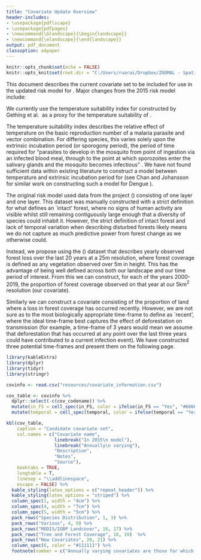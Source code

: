```yaml
---
title: "Covariate Update Overview"
header-includes:
- \usepackage{pdflscape}
- \usepackage{pdfpages}
- \newcommand{\blandscape}{\begin{landscape}}
- \newcommand{\elandscape}{\end{landscape}}
output: pdf_document
classoption: a4paper
---
```


```r
knitr::opts_chunk$set(echo = FALSE)
knitr::opts_knit$set(root.dir = "C:/Users/ruarai/Dropbox/ZOOMAL - Spatial Modelling/model_update")
```

This document describes the current covariate set to be included for use in the updated risk model for \textit{P. knowlesi}. Major changes from the 2015 risk model include:

\begin{itemize}
  \item Addition of 338 new \textit{Plasmodium knowlesi} occurrence/absence data points, bringing the total
        number of data points to 533.
  \item Updating the most recent year of the annual environmental covariates from 2013 to 2019.
  \item Replacement of \textbf{urban accessibility} (JRC-IES) with \textbf{access to healthcare} (Malaria Atlas Project)
  \item Addition of the \textbf{topographic diversity} covariate to describe the variety of habitats available within a region
  \item Replacement of the \textbf{intact forests} and \textbf{disturbed forests} covariates with
        \textbf{forest coverage} and \textbf{forest loss} derived from the \textit{Global Forest Change} project.
\end{itemize}


\textbf{Temperature Suitability Index}

We currently use the temperature suitability index for \textit{P. falciparum} constructed by Gething et al. \cite{gething2011modelling} as a proxy for the temperature suitability of \textit{P. knowlesi}.

The temperature suitability index describes the relative effect of temperature on the basic reproduction number of a malaria parasite and vector combination. For differing \textit{Plasmodium} species, this varies solely upon the extrinsic incubation period (or sporogony period), the period of time required for "parasites to develop in the mosquito from point of ingestion via an infected blood meal, through to the point at which sporozoites enter the salivary glands and the mosquito becomes infectious" \cite{ohm2018rethinking}. We have not found sufficient data within existing literature to construct a model between temperature and extrinsic incubation period for \textit{P. knowlesi} (see Chan and Johansson for similar work on constructing such a model for Dengue \cite{chan2012incubation}).


\textbf{Forest Coverage Loss Data}
\label{forest_loss}

The original \textit{P. knowlesi} risk model used data from the \textit{Intact Forest Landscapes} project (\url{intactforests.org}) consisting of one \textbf{intact forests} layer and one \textbf{disturbed forests} layer. This dataset was manually constructed with a strict definition for what defines an `intact' forest, where no signs of human activity are visible whilst still remaining contiguously large enough that a diversity of species could inhabit it. However, the strict definition of intact forest and lack of temporal variation when describing disturbed forests likely means we do not capture as much predictive power from forest change as we otherwise could.

Instead, we propose using the \textit{Global Forest Change} (\url{doi.org/10.1126/science.1244693}) dataset that describes yearly observed forest loss over the last 20 years at a 25m resolution, where forest coverage is defined as any vegetation observed over 5m in height. This has the advantage of being well defined across both our landscape and our time period of interest. From this we can construct, for each of the years 2000-2019, the proportion of forest coverage observed on that year at our 5km$^2$ resolution (our \textbf{forest coverage} covariate).

Similarly we can construct a \textbf{forest loss} covariate consisting of the proportion of land where a loss in forest coverage has occurred recently. However, we are not sure as to the most biologically appropriate time-frame to define as `recent', where the ideal time-frame best captures the effect of deforestation on \textit{P. knowlesi} transmission (for example, a time-frame of 3 years would mean we assume that deforestation that has occurred at any point over the last three years could have contributed to a current infection event). We have constructed three potential time-frames and present them on the following page.



\includepdf[pages=-,landscape=true]{../../../output/figures/MBS_forestloss.pdf}


\blandscape
\pagebreak

```r
library(kableExtra)
library(dplyr)
library(tidyr)
library(stringr)
```


\renewcommand{\arraystretch}{2.15}
```r
covinfo <- read.csv("resources/covariate_information.csv")

cov_table <- covinfo %>%
  dplyr::select(-c(cov_codename)) %>%
  mutate(in_FS = cell_spec(in_FS, color = ifelse(in_FS == "Yes", "#666666", "black"), format = "latex")) %>%
  mutate(temporal = cell_spec(temporal, color = ifelse(temporal == "Yes", "#666666", "black"), format = "latex"))

kbl(cov_table,
    caption = "Candidate covariate set",
    col.names = c("Covariate name",
                  linebreak("In 2015\n model"),
                  linebreak("Annually\n varying"),
                  "Description",
                  "Notes",
                  "Source"),
    booktabs = TRUE,
    longtable = T,
    linesep = "\\addlinespace",
    escape = FALSE) %>%
  kable_styling(latex_options = c("repeat_header")) %>%
  kable_styling(latex_options = "striped") %>%
  column_spec(1, width = "4cm") %>%
  column_spec(4, width = "7cm") %>%
  column_spec(5, width = "5cm") %>%
  pack_rows("Species Distribution", 1, 3) %>%
  pack_rows("Various", 4, 9) %>%
  pack_rows("MODIS/IGBP Landcover", 10, 17) %>%
  pack_rows("Tree and Forest Coverage", 18, 19)  %>%
  pack_rows("New Covariates", 20, 21) %>%
  column_spec(6, color = "#111111") %>%
  footnote(number = c("Annually varying covariates are those for which we have data available for each year between 2001 and 2019 (inclusive), which we assign"))
```


\elandscape
\pagebreak

\bibliographystyle{unsrt}  
\bibliography{references} 



